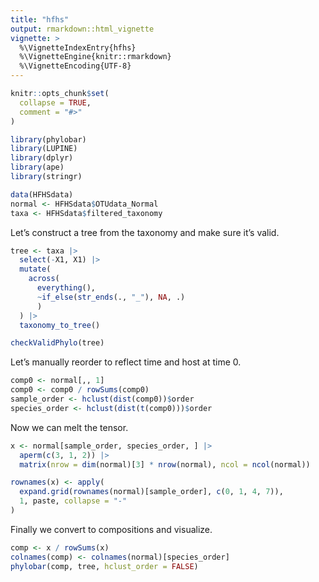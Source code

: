 ```yaml
---
title: "hfhs"
output: rmarkdown::html_vignette
vignette: >
  %\VignetteIndexEntry{hfhs}
  %\VignetteEngine{knitr::rmarkdown}
  %\VignetteEncoding{UTF-8}
---
```


```r
knitr::opts_chunk$set(
  collapse = TRUE,
  comment = "#>"
)
```

```r
library(phylobar)
library(LUPINE)
library(dplyr)
library(ape)
library(stringr)
```

```r
data(HFHSdata)
normal <- HFHSdata$OTUdata_Normal
taxa <- HFHSdata$filtered_taxonomy
```

Let's construct a tree from the taxonomy and make sure it's valid.

```r
tree <- taxa |>
  select(-X1, X1) |>
  mutate(
    across(
      everything(), 
      ~if_else(str_ends(., "_"), NA, .)
      )
  ) |>
  taxonomy_to_tree()

checkValidPhylo(tree)
```

Let's manually reorder to reflect time and host at time 0.

```r
comp0 <- normal[,, 1]
comp0 <- comp0 / rowSums(comp0)
sample_order <- hclust(dist(comp0))$order
species_order <- hclust(dist(t(comp0)))$order
```

Now we can melt the tensor.

```r
x <- normal[sample_order, species_order, ] |>
  aperm(c(3, 1, 2)) |>
  matrix(nrow = dim(normal)[3] * nrow(normal), ncol = ncol(normal))

rownames(x) <- apply(
  expand.grid(rownames(normal)[sample_order], c(0, 1, 4, 7)),
  1, paste, collapse = "-"
)
```

Finally we convert to compositions and visualize.

```r
comp <- x / rowSums(x)
colnames(comp) <- colnames(normal)[species_order]
phylobar(comp, tree, hclust_order = FALSE)
```